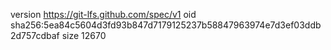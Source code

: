 version https://git-lfs.github.com/spec/v1
oid sha256:5ea84c5604d3fd93b847d7179125237b58847963974e7d3ef03ddb2d757cdbaf
size 12670
